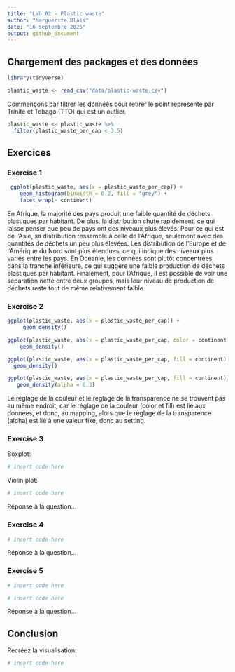 ```yaml
---
title: "Lab 02 - Plastic waste"
author: "Marguerite Blais"
date: "16 septembre 2025"
output: github_document
---
```


## Chargement des packages et des données

```r
library(tidyverse) 
```

```r
plastic_waste <- read_csv("data/plastic-waste.csv")
```

Commençons par filtrer les données pour retirer le point représenté par Trinité et Tobago (TTO) qui est un outlier.

```r
plastic_waste <- plastic_waste %>%
  filter(plastic_waste_per_cap < 3.5)
```


## Exercices

### Exercise 1

```r
 ggplot(plastic_waste, aes(x = plastic_waste_per_cap)) +
    geom_histogram(binwidth = 0.2, fill = "grey") +
    facet_wrap(~ continent)
```

En Afrique, la majorité des pays produit une faible quantité de déchets plastiques par habitant. De plus, la distribution chute rapidement, ce qui laisse penser que peu de pays ont des niveaux plus élevés. Pour ce qui est de l'Asie, sa distribution ressemble à celle de l'Afrique, seulement avec des quantités de déchets un peu plus élevées. Les distribution de l'Europe et de l'Amérique du Nord sont plus étendues, ce qui indique des niveaux plus variés entre les pays. En Océanie, les données sont plutôt concentrées dans la tranche inférieure, ce qui suggère une faible production de déchets plastiques par habitant. Finalement, pour l'Afrique, il est possible de voir une séparation nette entre deux groupes, mais leur niveau de production de déchets reste tout de même relativement faible.

### Exercise 2

```r
ggplot(plastic_waste, aes(x = plastic_waste_per_cap)) +
     geom_density()

ggplot(plastic_waste, aes(x = plastic_waste_per_cap, color = continent)) +
    geom_density()

ggplot(plastic_waste, aes(x = plastic_waste_per_cap, fill = continent)) +
  geom_density()

ggplot(plastic_waste, aes(x = plastic_waste_per_cap, fill = continent)) +
   geom_density(alpha = 0.3)
```

Le réglage de la couleur et le réglage de la transparence ne se trouvent pas au même endroit, car le réglage de la couleur (color et fill) est lié aux données, et donc, au mapping, alors que le réglage de la transparence (alpha) est lié à une valeur fixe, donc au setting.

### Exercise 3

Boxplot:

```r
# insert code here
```

Violin plot:

```r
# insert code here
```

Réponse à la question...

### Exercise 4


```r
# insert code here
```

Réponse à la question...

### Exercise 5


```r
# insert code here
```

```r
# insert code here
```

Réponse à la question...

## Conclusion

Recréez la visualisation:

```r
# insert code here
```
